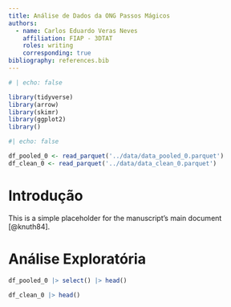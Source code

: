 ```yaml
---
title: Análise de Dados da ONG Passos Mágicos
authors:
  - name: Carlos Eduardo Veras Neves
    affiliation: FIAP - 3DTAT
    roles: writing
    corresponding: true
bibliography: references.bib
---
```



```r
# | echo: false 

library(tidyverse)
library(arrow)
library(skimr)
library(ggplot2)
library()

```


```r
#| echo: false

df_pooled_0 <- read_parquet('../data/data_pooled_0.parquet') 
df_clean_0 <- read_parquet('../data/data_clean_0.parquet')


```

# Introdução

This is a simple placeholder for the manuscript's main document [@knuth84].


# Análise Exploratória

```r
df_pooled_0 |> select() |> head() 


```

```r

df_clean_0 |> head()


```

